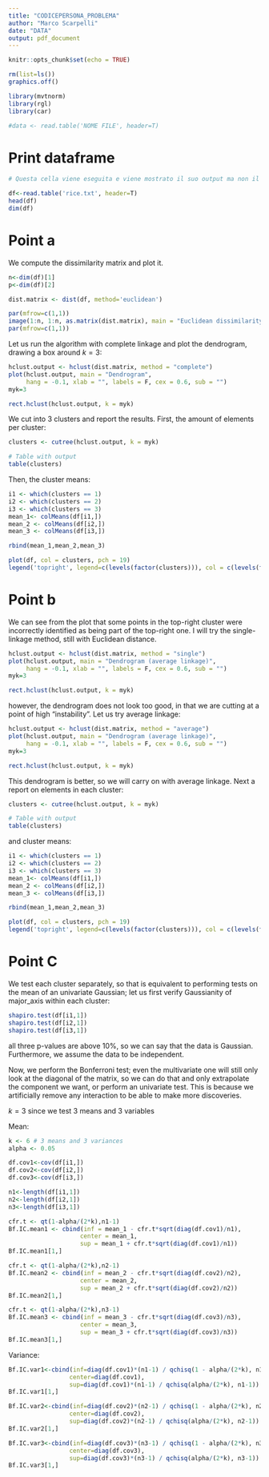 ---
title: "CODICEPERSONA_PROBLEMA"
author: "Marco Scarpelli"
date: "DATA"
output: pdf_document
---

```{r setup, include=FALSE}
knitr::opts_chunk$set(echo = TRUE)

rm(list=ls())
graphics.off()

library(mvtnorm)
library(rgl) 
library(car)

#data <- read.table('NOME FILE', header=T)
```
# Print dataframe
```{r echo = FALSE} 
# Questa cella viene eseguita e viene mostrato il suo output ma non il codice.

df<-read.table('rice.txt', header=T)
head(df)
dim(df)

```
# Point a
We compute the dissimilarity matrix and plot it.

```{r echo = FALSE} 
n<-dim(df)[1]
p<-dim(df)[2]

dist.matrix <- dist(df, method='euclidean')

par(mfrow=c(1,1))
image(1:n, 1:n, as.matrix(dist.matrix), main = "Euclidean dissimilarity matrix", asp = 1, xlab = "i", ylab = "j", ylim = rev(range(1:n)))
par(mfrow=c(1,1))
```
Let us run the algorithm with complete linkage and plot the dendrogram, drawing a box around $k=3$:

```{r echo = FALSE} 
hclust.output <- hclust(dist.matrix, method = "complete")
plot(hclust.output, main = "Dendrogram", 
     hang = -0.1, xlab = "", labels = F, cex = 0.6, sub = "")
myk=3

rect.hclust(hclust.output, k = myk)
```


We cut into 3 clusters and report the results. First, the amount of elements per cluster:
```{r echo = FALSE} 
clusters <- cutree(hclust.output, k = myk)

# Table with output
table(clusters)
```

Then, the cluster means:
```{r echo = FALSE} 

i1 <- which(clusters == 1)
i2 <- which(clusters == 2)
i3 <- which(clusters == 3)
mean_1<- colMeans(df[i1,])
mean_2 <- colMeans(df[i2,])
mean_3 <- colMeans(df[i3,])

rbind(mean_1,mean_2,mean_3)
```

```{r echo = FALSE} 
plot(df, col = clusters, pch = 19)
legend('topright', legend=c(levels(factor(clusters))), col = c(levels(factor(clusters))), lty=1)
```

# Point b
We can see from the plot that some points in the top-right cluster were incorrectly identified as being part of the top-right one. I will try the single-linkage method, still with Euclidean distance.
```{r echo = FALSE} 
hclust.output <- hclust(dist.matrix, method = "single")
plot(hclust.output, main = "Dendrogram (average linkage)", 
     hang = -0.1, xlab = "", labels = F, cex = 0.6, sub = "")
myk=3

rect.hclust(hclust.output, k = myk)
```
however, the dendrogram does not look too good, in that we are cutting at a point of high "instability". Let us try average linkage:

```{r echo = FALSE} 
hclust.output <- hclust(dist.matrix, method = "average")
plot(hclust.output, main = "Dendrogram (average linkage)", 
     hang = -0.1, xlab = "", labels = F, cex = 0.6, sub = "")
myk=3

rect.hclust(hclust.output, k = myk)
```
This dendrogram is better, so we will carry on with average linkage. Next a report on elements in each cluster:
```{r echo = FALSE} 
clusters <- cutree(hclust.output, k = myk)

# Table with output
table(clusters)
```
and cluster means:
```{r echo = FALSE} 

i1 <- which(clusters == 1)
i2 <- which(clusters == 2)
i3 <- which(clusters == 3)
mean_1<- colMeans(df[i1,])
mean_2 <- colMeans(df[i2,])
mean_3 <- colMeans(df[i3,])

rbind(mean_1,mean_2,mean_3)
```

```{r echo = FALSE} 
plot(df, col = clusters, pch = 19)
legend('topright', legend=c(levels(factor(clusters))), col = c(levels(factor(clusters))), lty=1)
```

# Point C
We test each cluster separately, so that is equivalent to performing tests on the mean of an univariate Gaussian; let us first verify Gaussianity of major_axis  within each cluster:
```{r echo = FALSE} 
shapiro.test(df[i1,1])
shapiro.test(df[i2,1])
shapiro.test(df[i3,1])
```
all three p-values are above 10%, so we can say that the data is Gaussian.
Furthermore, we assume the data to be independent.

Now, we perform the Bonferroni test; even the multivariate one will still only look at the diagonal of the matrix, so we can do that and only extrapolate the component we want, or perform an univariate test. This is because we artificially remove any interaction to be able to make more discoveries.

$k=3$ since we test 3 means and 3 variables

Mean:
```{r echo = FALSE} 
k <- 6 # 3 means and 3 variances
alpha <- 0.05

df.cov1<-cov(df[i1,])
df.cov2<-cov(df[i2,])
df.cov3<-cov(df[i3,])

n1<-length(df[i1,1])
n2<-length(df[i2,1])
n3<-length(df[i3,1])

cfr.t <- qt(1-alpha/(2*k),n1-1)
Bf.IC.mean1 <- cbind(inf = mean_1 - cfr.t*sqrt(diag(df.cov1)/n1),
                    center = mean_1, 
                    sup = mean_1 + cfr.t*sqrt(diag(df.cov1)/n1))
Bf.IC.mean1[1,]

cfr.t <- qt(1-alpha/(2*k),n2-1)
Bf.IC.mean2 <- cbind(inf = mean_2 - cfr.t*sqrt(diag(df.cov2)/n2),
                    center = mean_2, 
                    sup = mean_2 + cfr.t*sqrt(diag(df.cov2)/n2))
Bf.IC.mean2[1,]

cfr.t <- qt(1-alpha/(2*k),n3-1)
Bf.IC.mean3 <- cbind(inf = mean_3 - cfr.t*sqrt(diag(df.cov3)/n3),
                    center = mean_3, 
                    sup = mean_3 + cfr.t*sqrt(diag(df.cov3)/n3))
Bf.IC.mean3[1,]


```

Variance:
```{r echo = FALSE} 
Bf.IC.var1<-cbind(inf=diag(df.cov1)*(n1-1) / qchisq(1 - alpha/(2*k), n1-1),
                 center=diag(df.cov1),
                 sup=diag(df.cov1)*(n1-1) / qchisq(alpha/(2*k), n1-1))
Bf.IC.var1[1,]

Bf.IC.var2<-cbind(inf=diag(df.cov2)*(n2-1) / qchisq(1 - alpha/(2*k), n2-1),
                 center=diag(df.cov2),
                 sup=diag(df.cov2)*(n2-1) / qchisq(alpha/(2*k), n2-1))
Bf.IC.var2[1,]

Bf.IC.var3<-cbind(inf=diag(df.cov3)*(n3-1) / qchisq(1 - alpha/(2*k), n3-1),
                 center=diag(df.cov3),
                 sup=diag(df.cov3)*(n3-1) / qchisq(alpha/(2*k), n3-1))
Bf.IC.var3[1,]
```



